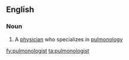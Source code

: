 ==English==

===Noun===
{{en-noun}}

# A [[physician]] who specializes in [[pulmonology]]

[[fy:pulmonologist]]
[[ta:pulmonologist]]